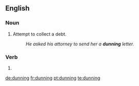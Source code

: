 ==English==

===Noun===
{{en-noun|-}}

# Attempt to collect a debt.
#: ''He asked his attorney to send her a '''dunning''' letter.''

===Verb===
{{head|en|present participle}}

# {{present participle of|dun|lang=en}}

[[de:dunning]]
[[fr:dunning]]
[[pt:dunning]]
[[te:dunning]]
